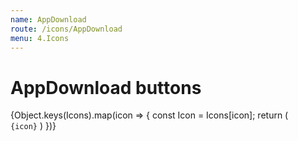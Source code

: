 ```yaml
---
name: AppDownload
route: /icons/AppDownload
menu: 4.Icons
---
```


# AppDownload buttons

<Row>
  {Object.keys(Icons).map(icon => {
    const Icon = Icons[icon];
    return (
      <Col xs={3} className="text-center">
        <div className="bg-gray-ultra-light p-2">
          <Icon size={4} />
        </div>
        <code>{icon}</code>
      </Col>
    )
  })}
</Row>
